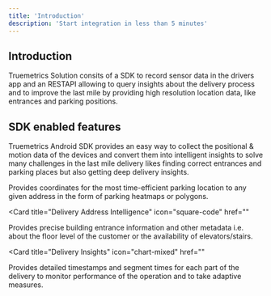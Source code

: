 ```yaml
---
title: 'Introduction'
description: 'Start integration in less than 5 minutes'
---
```


## Introduction
Truemetrics Solution consits of a SDK to record sensor data in the drivers app and an RESTAPI allowing to query insights about the delivery process and to improve the last mile by 
providing high resolution location data, like entrances and parking positions.


## SDK enabled features

Truemetrics Android SDK provides an easy way to collect the positional & motion data of the devices and convert them into intelligent insights to solve many challenges in the last mile delivery likes finding correct entrances and parking places but also getting deep delivery insights.
<CardGroup>

<Card title="Optimal Parking Positions" 
  icon="paintbrush" 
  href="/settings/global">
  Provides coordinates for the most time-efficient parking location to any given address in the form of parking heatmaps or polygons.
</Card>

<Card
  title="Delivery Address Intelligence"
  icon="square-code"
  href=""
>
Provides precise building entrance information and other metadata i.e. about the floor level of the customer or the availability of elevators/stairs.
</Card>

<Card
  title="Delivery Insights"
  icon="chart-mixed"
  href=""
>
  Provides detailed timestamps and segment times for each part of the delivery to monitor performance of the operation and to take adaptive measures.
</Card>


</CardGroup>